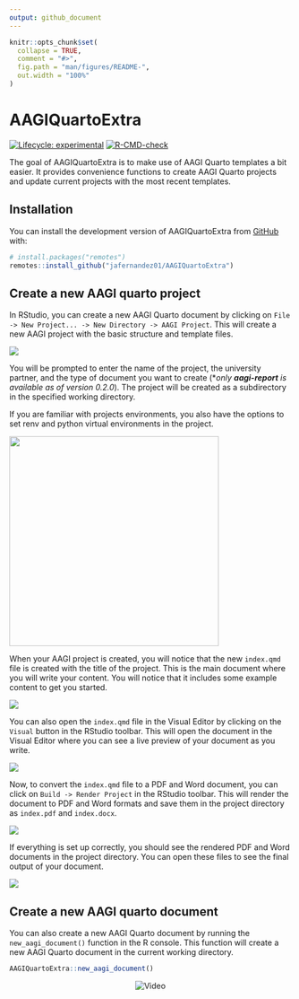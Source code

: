 ```yaml
---
output: github_document
---
```


<!-- README.md is generated from README.Rmd. Please edit that file -->

```r
knitr::opts_chunk$set(
  collapse = TRUE,
  comment = "#>",
  fig.path = "man/figures/README-",
  out.width = "100%"
)
```

# AAGIQuartoExtra

<!-- badges: start -->

[![Lifecycle: experimental](https://img.shields.io/badge/lifecycle-experimental-orange.svg)](https://lifecycle.r-lib.org/articles/stages.html#experimental) [![R-CMD-check](https://github.com/jafernandez01/AAGIQuartoExtra/actions/workflows/R-CMD-check.yaml/badge.svg)](https://github.com/jafernandez01/AAGIQuartoExtra/actions/workflows/R-CMD-check.yaml)

<!-- badges: end -->

The goal of AAGIQuartoExtra is to make use of AAGI Quarto templates a bit easier. It provides convenience functions to create AAGI Quarto projects and update current projects with the most recent templates.

## Installation

You can install the development version of AAGIQuartoExtra from [GitHub](https://github.com/) with:

``` r
# install.packages("remotes")
remotes::install_github("jafernandez01/AAGIQuartoExtra")
```

## Create a new AAGI quarto project

In RStudio, you can create a new AAGI Quarto document by clicking on `File -> New Project... -> New Directory -> AAGI Project`. This will create a new AAGI project with the basic structure and template files.

![](man/figures/create_project_step1.png)

You will be prompted to enter the name of the project, the university partner, and the type of document you want to create (\**only **aagi-report** is available as of version 0.2.0*). The project will be created as a subdirectory in the specified working directory.

If you are familiar with projects environments, you also have the options to set renv and python virtual environments in the project.

![](man/figures/create_project_step2.png){width="374"}

When your AAGI project is created, you will notice that the new `index.qmd` file is created with the title of the project. This is the main document where you will write your content. You will notice that it includes some example content to get you started.

![](man/figures/create_project_step3.png)

You can also open the `index.qmd` file in the Visual Editor by clicking on the `Visual` button in the RStudio toolbar. This will open the document in the Visual Editor where you can see a live preview of your document as you write.

![](man/figures/create_project_step4.png)

Now, to convert the `index.qmd` file to a PDF and Word document, you can click on `Build -> Render Project` in the RStudio toolbar. This will render the document to PDF and Word formats and save them in the project directory as `index.pdf` and `index.docx`.

![](man/figures/create_project_step5.png)

If everything is set up correctly, you should see the rendered PDF and Word documents in the project directory. You can open these files to see the final output of your document.

![](man/figures/create_project_step6.png)

## Create a new AAGI quarto document

You can also create a new AAGI Quarto document by running the `new_aagi_document()` function in the R console. This function will create a new AAGI Quarto document in the current working directory.

``` r
AAGIQuartoExtra::new_aagi_document()
```

<p align="center">
  <img src="man/figures/recording_new_aagi_document.gif" alt="Video">
</p>
